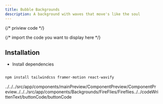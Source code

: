 ```yaml
---
title: Bubble Backgrounds
description: A background with waves that move's like the soul
---
```


{/* priview code  */}

 {/* import the code you want to display here  */}



<ComponentPreview code={buttonCode}>
  <Fireflies/>
</ComponentPreview>

## Installation

- Install dependencies
```bash

npm install tailwindcss framer-motion react-wavify

```

../../../src/app/components/mainPreview/ComponentPreview/ComponentPreview../../../src/app/components/Backgrounds/FireFlies/Fireflies../../codeWrittenText/buttonCode/buttonCode
